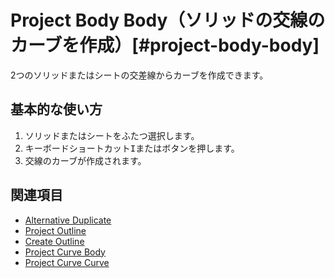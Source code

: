 
# Project Body Body（ソリッドの交線のカーブを作成）[#project-body-body]

<Reference shortcut="I" command="Project Body Body" button="コマンドバー右" buttonIcon='button-project' />

2つのソリッドまたはシートの交差線からカーブを作成できます。

## 基本的な使い方

1. ソリッドまたはシートをふたつ選択します。
2. キーボードショートカット<kbd>I</kbd>またはボタンを押します。
3. 交線のカーブが作成されます。

## 関連項目
- [Alternative Duplicate](alternative-duplicate)
- [Project Outline](project-outline)
- [Create Outline](create-outline)
- [Project Curve Body](project-curve-body)
- [Project Curve Curve](project-curve-curve)
